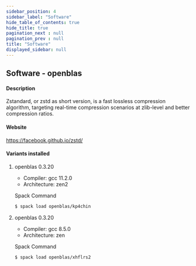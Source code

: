 ```yaml
---
sidebar_position: 4
sidebar_label: "Software"
hide_table_of_contents: true
hide_title: true
pagination_next : null
pagination_prev : null
title: "Software"
displayed_sidebar: null
---
```


## Software - openblas


#### Description
Zstandard, or zstd as short version, is a fast lossless compression algorithm, targeting real-time compression scenarios at zlib-level and better compression ratios.

#### Website
https://facebook.github.io/zstd/

#### Variants installed

1. openblas 0.3.20

    - Compiler: gcc 11.2.0
    - Architecture: zen2

    Spack Command
    ```bash
    $ spack load openblas/kp4chin
    ```

2. openblas 0.3.20

    - Compiler: gcc 8.5.0
    - Architecture: zen

    Spack Command
    ```bash
    $ spack load openblas/xhflrs2
    ```
